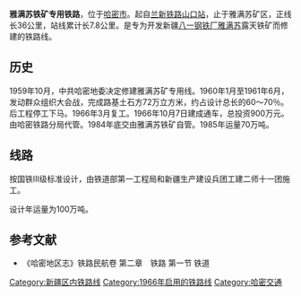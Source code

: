 '''雅满苏铁矿专用铁路'''，位于[[哈密市|哈密市]]。起自[[兰新铁路|兰新铁路]][[山口站|山口站]]，止于雅满苏矿区，正线长36公里，站线累计长7.8公里。是专为开发新疆[[八一钢铁厂|八一钢铁厂]][[雅满苏|雅满苏]]露天铁矿而修建的铁路线。

==历史==
1959年10月，中共哈密地委决定修建雅满苏矿专用线。1960年1月至1961年6月，发动群众组织大会战，完成路基土石方72万立方米，约占设计总长的60～70％。后工程停工下马。1966年3月复工。1966年10月7日建成通车，总投资900万元。由哈密铁路分局代管。1984年底交由雅满苏铁矿自管。1985年运量70万吨。

==线路==
按国铁Ⅲ级标准设计，由铁道部第一工程局和新疆生产建设兵团工建二师十一团施工。

设计年运量为100万吨。

==参考文献==
* 《哈密地区志》铁路民航卷 第二章　铁路 第一节 铁道

{{中国铁路}}
[[Category:新疆区内铁路线|Category:新疆区内铁路线]]
[[Category:1966年启用的铁路线|Category:1966年启用的铁路线]]
[[Category:哈密交通|Category:哈密交通]]